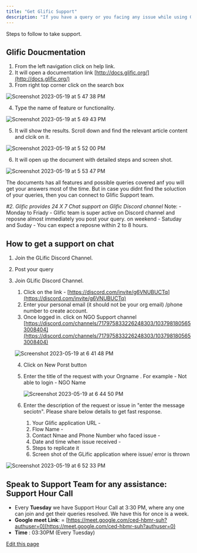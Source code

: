 ```yaml
---
title: "Get Glific Support"
description: "If you have a query or you facing any issue while using Glific. Please don't wait and take help from Glific team."
---
```


Steps to follow to take support.

## Glific Doucmentation[​](#glific-doucmentation "Direct link to Glific Doucmentation")

1. From the left navigation click on help link.
2. It will open a documentation link [http://docs.glific.org/](http://docs.glific.org/)
3. From right top corner click on the search box

![Screenshot 2023-05-19 at 5 47 38 PM](/images/docs/docs/FAQ/glific/docs/assets/16541548/7112d4a5-88f3-40a3-9123-396942d66af4)

4. Type the name of feature or functionality.

![Screenshot 2023-05-19 at 5 49 43 PM](/images/docs/docs/FAQ/glific/docs/assets/16541548/0583f03e-ea7b-4e9b-9fc2-459a21a75c7a)

5. It will show the results. Scroll down and find the relevant article content and clcik on it.

![Screenshot 2023-05-19 at 5 52 00 PM](/images/docs/docs/FAQ/glific/docs/assets/16541548/ff37b7bc-d147-4891-bd09-0d0b9814e436)

6. It will open up the document with detailed steps and screen shot.

![Screenshot 2023-05-19 at 5 53 47 PM](/images/docs/docs/FAQ/glific/docs/assets/16541548/dcf8b16a-a4ca-467a-9536-ac451546e0c2)

The documents has all features and possible queries covered anf you will get your answers most of the time. But in case you didnt find the soluction of your queries, then you can connect to Glific Support team.

*#2. Glific provides 24 X 7 Chat support on Glific Discord channel* Note: - Monday to Friady - Glific team is super active on Discord channel and reposne almost immediately you post your query. on weekend - Satuday and Suday - You can expect a reposne within 2 to 8 hours.

## How to get a support on chat[​](#how-to-get-a-support-on-chat "Direct link to How to get a support on chat")

1. Join the GLific Discord Channel.

2. Post your query

3. Join GLific Discord Channel.

   1. Click on the link - [https://discord.com/invite/g6VNUBUCTq](https://discord.com/invite/g6VNUBUCTq)
   2. Enter your personal email (it should not be your org email) /phone number to create account.
   3. Once logged in. click on NGO Support channel [https://discord.com/channels/717975833226248303/1037981805653008404](https://discord.com/channels/717975833226248303/1037981805653008404)

   ![Screenshot 2023-05-19 at 6 41 48 PM](/images/docs/docs/FAQ/glific/docs/assets/16541548/8b6e6f2d-5beb-434b-b8f9-cc1e0e85fe84)

   4. Click on New Porst button

   5. Enter the title of the request with your Orgname . For example - Not able to login - NGO Name

      ![Screenshot 2023-05-19 at 6 44 50 PM](/images/docs/docs/FAQ/glific/docs/assets/16541548/80ac5bb1-65d6-44de-bfd4-a3681022e58b)

   6. Enter the description of the request or issue in "enter the message seciotn". Please share below details to get fast response.

      1. Your Glific application URL -
      2. Flow Name -
      3. Contact Nmae and Phone Number who faced issue -
      4. Date and time when issue received -
      5. Steps to replicate it
      6. Screen shot of the GLific application where issue/ error is thrown

![Screenshot 2023-05-19 at 6 52 33 PM](/images/docs/docs/FAQ/glific/docs/assets/16541548/78de4e01-a86e-4e1a-8c0e-8e5159598cf1)

## Speak to Support Team for any assistance: Support Hour Call[​](#speak-to-support-team-for-any-assistance-support-hour-call "Direct link to Speak to Support Team for any assistance: Support Hour Call")

* Every **Tuesday** we have Support Hour Call at 3:30 PM, where any one can join and get their queries resolved. We have this for once is a week.
* **Google meet Link**: = [https://meet.google.com/ced-hbmr-suh?authuser=0](https://meet.google.com/ced-hbmr-suh?authuser=0)
* **Time** : 03:30PM (Every Tuesday)

[Edit this page](<https://github.com/glific/docs/tree/main/docs/6. FAQ/28. Get Glific Support.md>)
